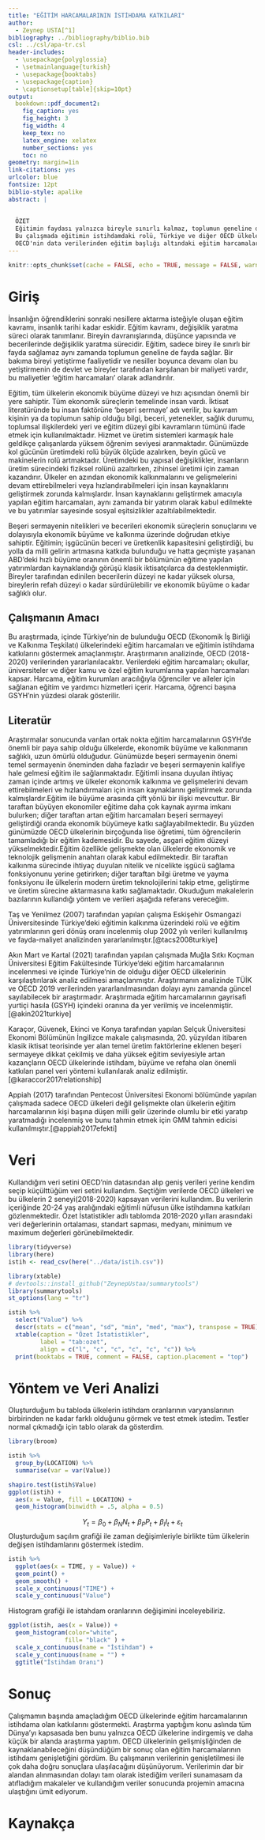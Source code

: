 ```yaml
---
title: "EĞİTİM HARCAMALARININ İSTİHDAMA KATKILARI"
author: 
  - Zeynep USTA[^1]
bibliography: ../bibliography/biblio.bib
csl: ../csl/apa-tr.csl
header-includes:
  - \usepackage{polyglossia}
  - \setmainlanguage{turkish}
  - \usepackage{booktabs}
  - \usepackage{caption} 
  - \captionsetup[table]{skip=10pt}
output:
  bookdown::pdf_document2:
    fig_caption: yes
    fig_height: 3
    fig_width: 4
    keep_tex: no
    latex_engine: xelatex
    number_sections: yes
    toc: no
geometry: margin=1in
link-citations: yes
urlcolor: blue
fontsize: 12pt
biblio-style: apalike
abstract: |
  
  
  ÖZET
  Eğitimin faydası yalnızca bireyle sınırlı kalmaz, toplumun geneline de fayda sağlar. Günümüzde eğitim uluslararası rekabetin en önemli belirleyicilerindendir. Verimlilik, üretim ve gelir artışının kaynağını eğitimli bireyler oluşturmaktadır. İş gücünün bilgi, beceri ve yetenek niteliklerini arttıran eğitim; ekonomik büyüme ve refah artışını beraberinde getirir. 
  Bu çalışmada eğitimin istihdamdaki rolü, Türkiye ve diğer OECD ülkeleri açısından analiz edilmeye çalışılmaktadır. Analizlerim sonucunda yıllar içindeki eğitimli insan gücünün istihdama katkısı daha fazla olmaktadır. 
  OECD'nin data verilerinden eğitim başlığı altındaki eğitim harcamaları ve eğitim harcamalarının istihdama etkisi başlıklı veriler kullanılmıştır. Seçili veriler OECD ülkeleri ve 2018-2020 yılları arasındaki verilerdir. Eğitim harcamalarının 20-24 yaş arasındaki çalışan eğitimli bireylerin istihdama katkıları kişi başına düşen gayri sayfi yurtiçi hasıla ile gösterilmiştir. 
---
```

```r
knitr::opts_chunk$set(cache = FALSE, echo = TRUE, message = FALSE, warning = FALSE)
```


[^1]: 20080305, [Github Repo](https://github.com/ZeynepUstaa/finallll.git)

# Giriş
İnsanlığın öğrendiklerini sonraki nesillere aktarma isteğiyle oluşan eğitim kavramı, insanlık tarihi kadar eskidir. Eğitim kavramı, değişiklik yaratma süreci olarak tanımlanır. Bireyin davranışlarında, düşünce yapısında ve becerilerinde değişiklik yaratma sürecidir. Eğitim, sadece birey ile sınırlı bir fayda sağlamaz aynı zamanda toplumun geneline de fayda sağlar. Bir bakıma bireyi yetiştirme faaliyetidir ve nesiller boyunca devamı olan bu yetiştirmenin de devlet ve bireyler tarafından karşılanan bir maliyeti vardır, bu maliyetler ‘eğitim harcamaları’ olarak adlandırılır. 

Eğitim, tüm ülkelerin ekonomik büyüme düzeyi ve hızı açısından önemli bir yere sahiptir. Tüm ekonomik süreçlerin temelinde insan vardı. İktisat literatüründe bu insan faktörüne ‘beşeri sermaye’ adı verilir, bu kavram kişinin ya da toplumun sahip olduğu bilgi, beceri, yetenekler, sağlık durumu, toplumsal ilişkilerdeki yeri ve eğitim düzeyi gibi kavramların tümünü ifade etmek için kullanılmaktadır. Hizmet ve üretim sistemleri karmaşık hale geldikçe çalışanlarda yüksem öğrenim seviyesi aranmaktadır. Günümüzde kol gücünün üretimdeki rolü büyük ölçüde azalırken, beyin gücü ve makinelerin rolü artmaktadır. Üretimdeki bu yapısal değişiklikler, insanların üretim sürecindeki fiziksel rolünü azaltırken, zihinsel üretimi için zaman kazandırır. Ülkeler en azından ekonomik kalkınmalarını ve gelişmelerini devam ettirebilmeleri veya hızlandırabilmeleri için insan kaynaklarını geliştirmek zorunda kalmışlardır. İnsan kaynaklarını geliştirmek amacıyla yapılan eğitim harcamaları, aynı zamanda bir yatırım olarak kabul edilmekte ve bu yatırımlar sayesinde sosyal eşitsizlikler azaltılabilmektedir. 

Beşeri sermayenin nitelikleri ve becerileri ekonomik süreçlerin sonuçlarını ve dolayısıyla ekonomik büyüme ve kalkınma üzerinde doğrudan etkiye sahiptir. Eğitimin; işgücünün beceri ve üretkenlik kapasitesini geliştirdiği, bu yolla da milli gelirin artmasına katkıda bulunduğu ve hatta geçmişte yaşanan ABD’deki hızlı büyüme oranının önemli bir bölümünün eğitime yapılan yatırımlardan kaynaklandığı görüşü klasik iktisatçılarca da desteklenmiştir. Bireyler tarafından edinilen becerilerin düzeyi ne kadar yüksek olursa, bireylerin refah düzeyi o kadar sürdürülebilir ve ekonomik büyüme o kadar sağlıklı olur.  


## Çalışmanın Amacı
Bu araştırmada, içinde Türkiye’nin de bulunduğu OECD (Ekonomik İş Birliği ve Kalkınma Teşkilatı) ülkelerindeki eğitim harcamaları ve eğitimin istihdama katkılarını göstermek amaçlanmıştır. Araştırmanın analizinde, OECD (2018-2020) verilerinden yararlanılacaktır. Verilerdeki eğitim harcamaları; okullar, üniversiteler ve diğer kamu ve özel eğitim kurumlarına yapılan harcamaları kapsar. Harcama, eğitim kurumları aracılığıyla öğrenciler ve aileler için sağlanan eğitim ve yardımcı hizmetleri içerir. Harcama, öğrenci başına GSYH’nin yüzdesi olarak gösterilir. 

## Literatür 
Araştırmalar sonucunda varılan ortak nokta eğitim harcamalarının GSYH'de önemli bir paya sahip olduğu ülkelerde, ekonomik büyüme ve kalkınmanın sağlıklı, uzun ömürlü olduğudur. Günümüzde beşeri sermayenin önemi temel sermayenin öneminden daha fazladır ve beşeri sermayenin kalifiye hale gelmesi eğitim ile sağlanmaktadır. Eğitimli insana duyulan ihtiyaç zaman içinde artmış ve ülkeler ekonomik kalkınma ve gelişmelerini devam ettirebilmeleri ve hızlandırmaları için insan kaynaklarını geliştirmek zorunda kalmışlardır.Eğitim ile büyüme arasında çift yönlü bir ilişki mevcuttur. Bir taraftan büyüyen ekonomiler eğitime daha çok kaynak ayırma imkanı 
bulurken; diğer taraftan artan eğitim harcamaları beşeri sermayeyi geliştirdiği oranda ekonomik büyümeye katkı sağlayabilmektedir. Bu yüzden günümüzde OECD ülkelerinin birçoğunda lise öğretimi, tüm öğrencilerin tamamladığı bir eğitim kademesidir. Bu sayede, asgari eğitim düzeyi yükselmektedir.Eğitim özellikle gelişmekte olan ülkelerde ekonomik ve teknolojik gelişmenin anahtarı olarak kabul edilmektedir. Bir taraftan kalkınma sürecinde ihtiyaç 
duyulan nitelik ve nicelikte işgücü sağlama fonksiyonunu yerine getirirken; diğer taraftan bilgi üretme ve yayma fonksiyonu ile ülkelerin modern üretim teknolojilerini takip etme, geliştirme ve üretim sürecine aktarmasına katkı sağlamaktadır. 
Okuduğum makalelerin bazılarının kullandığı yöntem ve verileri aşağıda referans vereceğim.  

Taş ve Yenilmez (2007) tarafından yapılan çalışma Eskişehir Osmangazi Üniversitesinde Türkiye’deki eğitimin kalkınma üzerindeki rolü ve eğitim yatırımlarının geri dönüş oranı incelenmiş olup 2002 yılı verileri kullanılmış ve fayda-maliyet analizinden yararlanılmıştır.[@tacs2008turkiye] 

Akın Mart ve Kartal (2021) tarafından yapılan çalışmada Muğla Sıtkı Koçman Üniversitesi Eğitim Fakültesinde Türkiye’deki eğitim harcamalarının incelenmesi ve içinde Türkiye’nin de olduğu diğer OECD ülkelerinin karşılaştırılarak analiz edilmesi amaçlanmıştır. Araştırmanın analizinde TÜİK ve OECD 2019 verilerinden yararlanılmasından dolayı aynı zamanda güncel sayılabilecek bir araştırmadır. Araştırmada eğitim harcamalarının gayrisafi yurtiçi hasıla (GSYH) içindeki oranına da yer verilmiş ve incelenmiştir.[@akin2021turkiye]  

Karaçor, Güvenek, Ekinci ve Konya tarafından yapılan Selçuk Üniversitesi Ekonomi Bölümünün İngilizce makale çalışmasında, 20. yüzyıldan itibaren klasik iktisat teorisinde yer alan temel üretim faktörlerine eklenen beşeri sermayeye dikkat çekilmiş ve daha yüksek eğitim seviyesiyle artan kazançların OECD ülkelerinde istihdam, büyüme ve refaha olan önemli katkıları panel veri yöntemi kullanılarak analiz edilmiştir.[@karaccor2017relationship]

Appiah (2017) tarafından Pentecost Üniversitesi Ekonomi bölümünde yapılan çalışmada sadece OECD ülkeleri değil gelişmekte olan ülkelerin eğitim harcamalarının kişi başına düşen milli gelir üzerinde olumlu bir etki yaratıp yaratmadığı incelenmiş ve bunu tahmin etmek için GMM tahmin edicisi kullanılmıştır.[@appiah2017efekti]  


# Veri 
Kullandığım veri setini OECD'nin datasından alıp geniş verileri yerine kendim seçip küçülttüğüm veri setini kullandım. Seçtiğim verilerde OECD ülkeleri ve bu ülkelerin 2 seneyi(2018-2020) kapsayan verilerini kullandım. Bu verilerin içeriğinde 20-24 yaş aralığındaki eğitimli nüfusun ülke istihdamına katkıları gözlenmektedir. Özet İstatistikler adlı tablomda 2018-2020 yılları arasındaki veri değerlerinin ortalaması, standart sapması, medyanı, minimum ve maximum değerleri görünebilmektedir.

```r
library(tidyverse)
library(here)
istih <- read_csv(here("../data/istih.csv"))
```



```r
library(xtable) 
# devtools::install_github("ZeynepUstaa/summarytools")
library(summarytools)
st_options(lang = "tr")
```



```r
istih %>%
  select("Value") %>% 
  descr(stats = c("mean", "sd", "min", "med", "max"), transpose = TRUE) %>% 
  xtable(caption = "Özet İstatistikler",
         label = "tab:ozet",
         align = c("l", "c", "c", "c", "c", "c")) %>% 
  print(booktabs = TRUE, comment = FALSE, caption.placement = "top")
```


# Yöntem ve Veri Analizi

Oluşturduğum bu tabloda ülkelerin istihdam oranlarının varyanslarının birbirinden ne kadar farklı olduğunu görmek ve test etmek istedim. Testler normal çıkmadığı için tablo olarak da gösterdim.

```r
library(broom)

istih %>% 
  group_by(LOCATION) %>% 
  summarise(var = var(Value))

shapiro.test(istih$Value)
ggplot(istih) +
  aes(x = Value, fill = LOCATION) +
  geom_histogram(binwidth = .5, alpha = 0.5)

```



$$
Y_t = \beta_0 + \beta_N N_t + \beta_P P_t + \beta_I I_t + \varepsilon_t
$$
Oluşturduğum saçılım grafiği ile zaman değişimleriyle birlikte tüm ülkelerin değişen istihdamlarını göstermek istedim.



```r
istih %>% 
  ggplot(aes(x = TIME, y = Value)) +
  geom_point() +
  geom_smooth() +
  scale_x_continuous("TIME") + 
  scale_y_continuous("Value")
```


Histogram grafiği ile istahdam oranlarının değişimini inceleyebiliriz. 

```r
ggplot(istih, aes(x = Value)) +
  geom_histogram(color="white",
                fill= "black" ) +
  scale_x_continuous(name = "İstihdam") +
  scale_y_continuous(name = "") +
  ggtitle("İstihdam Oranı")
```





# Sonuç

Çalışmamın başında amaçladığım OECD ülkelerinde eğitim harcamalarının istihdama olan katkılarını göstermekti. Araştırma yaptığım konu aslında tüm Dünya'yı kapsasada ben bunu yalnızca OECD ülkelerine indirgemiş ve daha küçük bir alanda araştırma yaptım. OECD ülkelerinin gelişmişliğinden de kaynaklanabileceğini düşündüğüm bir sonuç olan eğitim harcamalarının istihdamı genişletiğini gördüm. Bu çalışmanın verilerinin genişletilmesi ile çok daha doğru sonuçlara ulaşılacağını düşünüyorum. Verilerimin dar bir alandan alınmasından dolayı tam olarak istediğim verileri sunamasam da atıfladığım makaleler ve kullandığım veriler sonucunda projemin amacına ulaştığını ümit ediyorum.



\newpage
# Kaynakça {#references}
<div id="refs"></div>

